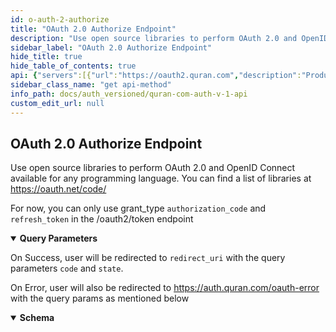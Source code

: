 ```yaml
---
id: o-auth-2-authorize
title: "OAuth 2.0 Authorize Endpoint"
description: "Use open source libraries to perform OAuth 2.0 and OpenID Connect"
sidebar_label: "OAuth 2.0 Authorize Endpoint"
hide_title: true
hide_table_of_contents: true
api: {"servers":[{"url":"https://oauth2.quran.com","description":"Production Server"}],"description":"Use open source libraries to perform OAuth 2.0 and OpenID Connect\navailable for any programming language. You can find a list of libraries at https://oauth.net/code/\n\n \n\n For now, you can only use grant_type `authorization_code` and `refresh_token` in the /oauth2/token endpoint","operationId":"oAuth2Authorize","parameters":[{"in":"query","name":"response_type","description":"The type of response expected from the OAuth2 server","schema":{"type":"string","enum":["code","token","id_token","code token"],"example":"code"}},{"in":"query","description":"The client id that you already created.","name":"client_id","schema":{"type":"string","example":"quran-demo"}},{"in":"query","description":"Where to redirect after the oauth2 process completed","name":"redirect_uri","schema":{"type":"string","example":"https://quran-client-example.quran.com/callback"}},{"in":"query","description":"The scopes that you want to request, separated by spaces","name":"scope","schema":{"type":"string","example":"bookmark.read reading_session preference"}},{"in":"query","name":"state","description":"Form of security measure used in OAuth 2.0 to help prevent cross-site request forgery (CSRF)","schema":{"type":"string","example":"veimvfgqexjicockrwsgcb333o3a"}}],"responses":{"302":{"description":"On Success, user will be redirected to `redirect_uri` with the query parameters `code` and `state`."},"error":{"content":{"application/json":{"schema":{"description":"Error","properties":{"error":{"description":"Error","type":"string","example":"invalid_client"},"error_debug":{"description":"Error Debug Information\n\nOnly available in dev mode.","type":"string"},"error_description":{"description":"Error Description","type":"string","example":"Client+authentication+failed+%28e.g.%2C+unknown+client%2C+no+client+authentication+included%2C+or+unsupported+authentication+method%29.+The+requested+OAuth+2.0+Client+does+not+exist."},"error_hint":{"description":"Error Hint\n\nHelps the user identify the error cause.","example":"The redirect URL is not allowed.","type":"string"},"status_code":{"description":"HTTP Status Code","example":401,"format":"int64","type":"integer"}},"type":"object","title":"errorOAuth2"}}},"description":"On Error, user will also be redirected to https://auth.quran.com/oauth-error with the query params as mentioned below"}},"security":[],"tags":["oAuth2"],"method":"get","path":"/oauth2/auth","securitySchemes":{"ApiKeyAuth":{"type":"apiKey","in":"header","name":"o_t_h"},"bearer":{"scheme":"bearer","type":"http"}},"info":{"title":"Quran.com Auth V1 API","version":"1.0.0","description":"Quran.com Auth V1 APIs allow your app to authenticate and interact with Quran Foundation's users' resources. \n\n See it in action https://share.descript.com/view/rBczFqlYZQz \n\n ## Pagination \n\n We are using cursor based pagination. The pagination query params consist of `first`,`after`, `before` and `last`. \n\n Example \n - `first: 10` will give you first 10 items \n - `first: 10, after: xyz` will give you first 10 items after the item with id `xyz` \n - `last: 10` will give you the last 10 items \n - `last: 10, before: xyz` will give you the last 10 items before the item with id `xyz` \n\n The only possible combinations are `first + after` or `last + before`. They should not be used together"},"postman":{"name":"OAuth 2.0 Authorize Endpoint","description":{"content":"Use open source libraries to perform OAuth 2.0 and OpenID Connect\navailable for any programming language. You can find a list of libraries at https://oauth.net/code/\n\n \n\n For now, you can only use grant_type `authorization_code` and `refresh_token` in the /oauth2/token endpoint","type":"text/plain"},"url":{"path":["oauth2","auth"],"host":["{{baseUrl}}"],"query":[{"disabled":false,"description":{"content":"The type of response expected from the OAuth2 server","type":"text/plain"},"key":"response_type","value":""},{"disabled":false,"description":{"content":"The client id that you already created.","type":"text/plain"},"key":"client_id","value":""},{"disabled":false,"description":{"content":"Where to redirect after the oauth2 process completed","type":"text/plain"},"key":"redirect_uri","value":""},{"disabled":false,"description":{"content":"The scopes that you want to request, separated by spaces","type":"text/plain"},"key":"scope","value":""},{"disabled":false,"description":{"content":"Form of security measure used in OAuth 2.0 to help prevent cross-site request forgery (CSRF)","type":"text/plain"},"key":"state","value":""}],"variable":[]},"header":[{"key":"Accept","value":"application/json"}],"method":"GET"}}
sidebar_class_name: "get api-method"
info_path: docs/auth_versioned/quran-com-auth-v-1-api
custom_edit_url: null
---
```



## OAuth 2.0 Authorize Endpoint



Use open source libraries to perform OAuth 2.0 and OpenID Connect
available for any programming language. You can find a list of libraries at https://oauth.net/code/

 

 For now, you can only use grant_type `authorization_code` and `refresh_token` in the /oauth2/token endpoint

<details style={{"marginBottom":"1rem"}} data-collapsed={false} open={true}><summary style={{}}><strong>Query Parameters</strong></summary><div><ul><ParamsItem className={"paramsItem"} param={{"in":"query","name":"response_type","description":"The type of response expected from the OAuth2 server","schema":{"type":"string","enum":["code","token","id_token","code token"],"example":"code"}}}></ParamsItem><ParamsItem className={"paramsItem"} param={{"in":"query","description":"The client id that you already created.","name":"client_id","schema":{"type":"string","example":"quran-demo"}}}></ParamsItem><ParamsItem className={"paramsItem"} param={{"in":"query","description":"Where to redirect after the oauth2 process completed","name":"redirect_uri","schema":{"type":"string","example":"https://quran-client-example.quran.com/callback"}}}></ParamsItem><ParamsItem className={"paramsItem"} param={{"in":"query","description":"The scopes that you want to request, separated by spaces","name":"scope","schema":{"type":"string","example":"bookmark.read reading_session preference"}}}></ParamsItem><ParamsItem className={"paramsItem"} param={{"in":"query","name":"state","description":"Form of security measure used in OAuth 2.0 to help prevent cross-site request forgery (CSRF)","schema":{"type":"string","example":"veimvfgqexjicockrwsgcb333o3a"}}}></ParamsItem></ul></div></details><div><ApiTabs><TabItem label={"302"} value={"302"}><div>

On Success, user will be redirected to `redirect_uri` with the query parameters `code` and `state`.

</div><div></div></TabItem><TabItem label={"error"} value={"error"}><div>

On Error, user will also be redirected to https://auth.quran.com/oauth-error with the query params as mentioned below

</div><div><MimeTabs schemaType={"response"}><TabItem label={"application/json"} value={"application/json"}><SchemaTabs><TabItem label={"Schema"} value={"Schema"}><details style={{}} data-collapsed={false} open={true}><summary style={{"textAlign":"left"}}><strong>Schema</strong></summary><div style={{"textAlign":"left","marginLeft":"1rem"}}></div><ul style={{"marginLeft":"1rem"}}><SchemaItem collapsible={false} name={"error"} required={false} schemaName={"string"} qualifierMessage={undefined} schema={{"description":"Error","type":"string","example":"invalid_client"}}></SchemaItem><SchemaItem collapsible={false} name={"error_debug"} required={false} schemaName={"string"} qualifierMessage={undefined} schema={{"description":"Error Debug Information\n\nOnly available in dev mode.","type":"string"}}></SchemaItem><SchemaItem collapsible={false} name={"error_description"} required={false} schemaName={"string"} qualifierMessage={undefined} schema={{"description":"Error Description","type":"string","example":"Client+authentication+failed+%28e.g.%2C+unknown+client%2C+no+client+authentication+included%2C+or+unsupported+authentication+method%29.+The+requested+OAuth+2.0+Client+does+not+exist."}}></SchemaItem><SchemaItem collapsible={false} name={"error_hint"} required={false} schemaName={"string"} qualifierMessage={undefined} schema={{"description":"Error Hint\n\nHelps the user identify the error cause.","example":"The redirect URL is not allowed.","type":"string"}}></SchemaItem><SchemaItem collapsible={false} name={"status_code"} required={false} schemaName={"int64"} qualifierMessage={undefined} schema={{"description":"HTTP Status Code","example":401,"format":"int64","type":"integer"}}></SchemaItem></ul></details></TabItem><TabItem label={"Example (from schema)"} value={"Example (from schema)"}><ResponseSamples responseExample={"{\n  \"error\": \"invalid_client\",\n  \"error_debug\": \"string\",\n  \"error_description\": \"Client+authentication+failed+%28e.g.%2C+unknown+client%2C+no+client+authentication+included%2C+or+unsupported+authentication+method%29.+The+requested+OAuth+2.0+Client+does+not+exist.\",\n  \"error_hint\": \"The redirect URL is not allowed.\",\n  \"status_code\": 401\n}"} language={"json"}></ResponseSamples></TabItem></SchemaTabs></TabItem></MimeTabs></div></TabItem></ApiTabs></div>
      